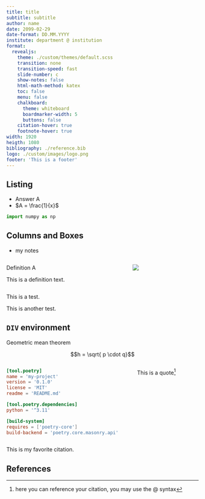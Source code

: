 ```yaml
---
title: title
subtitle: subtitle
author: name
date: 2099-02-29
date-format: DD.MM.YYYY
institute: department @ institution
format:
  revealjs:
    theme: ./custom/themes/default.scss
    transition: none
    transition-speed: fast
    slide-number: c
    show-notes: false
    html-math-method: katex
    toc: false
    menu: false
    chalkboard:
      theme: whiteboard
      boardmarker-width: 5
      buttons: false
    citation-hover: true
    footnote-hover: true
width: 1920
heigth: 1080
bibliography: ./reference.bib
logo: ./custom/images/logo.png
footer: 'This is a footer'
---
```



## Listing

- Answer A
- $A = \frac{1}{x}$

``` python
import numpy as np
```


## Columns and Boxes

::: notes
- my notes
:::

::: {.slide .vertical-spaced-even} 

:::::: columns
::::: column

::: blue

::: white
Definition A
:::

::: blue
This is a definition text.
:::

:::
:::::

::::: column

::: middlepoint
![](./custom/images/logo.png)
:::
:::::

::::::


::: red
This is a test.
:::

::: green
This is another test.
:::




<!-- ----slide end---- -->
:::

## `DIV` environment

::: {.centered style='height: max-content;'}
Geometric mean theorem

$$h = \sqrt{ p \cdot q}$$
:::

::: small-space
:::

:::::: columns
::::: column

``` toml
[tool.poetry]
name = 'my-project'
version = '0.1.0'
license = 'MIT'
readme = 'README.md'

[tool.poetry.dependencies]
python = '^3.11'

[build-system]
requires = ['poetry-core']
build-backend = 'poetry.core.masonry.api'
```
:::::

::::: column
::: middlepoint

::: {.quote style='width:max-content; padding-right:2rem'}
This is a quote[^1]
:::

:::
:::::
::::::

::: space 
:::

::: quote
This is my favorite citation.
:::

<!-- Footnotes -->
[^1]: here you can reference your citation, you may use the \@ syntax

## References


